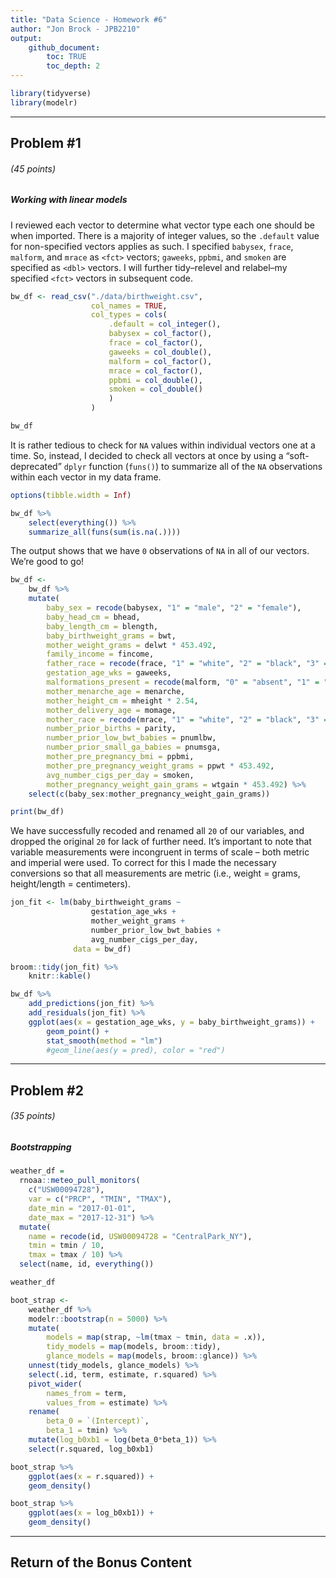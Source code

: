 ```yaml
---
title: "Data Science - Homework #6"
author: "Jon Brock - JPB2210"
output: 
    github_document:
        toc: TRUE
        toc_depth: 2
---
```


```r
library(tidyverse)
library(modelr)
```

***

## Problem #1
###### (*45 points*)
##### *Working with linear models*  

I reviewed each vector to determine what vector type each one should be when imported. There is a majority of integer values, so the `.default` value for non-specified vectors applies as such. I specified `babysex`, `frace`, `malform`, and `mrace` as `<fct>` vectors; `gaweeks`, `ppbmi`, and `smoken` are specified as `<dbl>` vectors. I will further tidy--relevel and relabel--my specified `<fct>` vectors in subsequent code.  

```r
bw_df <- read_csv("./data/birthweight.csv",
                  col_names = TRUE,
                  col_types = cols(
                      .default = col_integer(),
                      babysex = col_factor(),
                      frace = col_factor(),
                      gaweeks = col_double(),
                      malform = col_factor(),
                      mrace = col_factor(),
                      ppbmi = col_double(),
                      smoken = col_double()
                      )
                  )

bw_df
```


It is rather tedious to check for `NA` values within individual vectors one at a time. So, instead, I decided to check all vectors at once by using a "soft-deprecated" `dplyr` function (`funs()`) to summarize all of the `NA` observations within each vector in my data frame.  

```r
options(tibble.width = Inf)

bw_df %>% 
    select(everything()) %>% 
    summarize_all(funs(sum(is.na(.))))
```

The output shows that we have `0` observations of `NA` in all of our vectors. We're good to go!  

```r
bw_df <- 
    bw_df %>% 
    mutate(
        baby_sex = recode(babysex, "1" = "male", "2" = "female"),
        baby_head_cm = bhead,
        baby_length_cm = blength,
        baby_birthweight_grams = bwt,
        mother_weight_grams = delwt * 453.492,
        family_income = fincome,
        father_race = recode(frace, "1" = "white", "2" = "black", "3" = "asian", "4" = "p_rican", "8" = "other", "9" = "unknown"),
        gestation_age_wks = gaweeks,
        malformations_present = recode(malform, "0" = "absent", "1" = "present"),
        mother_menarche_age = menarche,
        mother_height_cm = mheight * 2.54,
        mother_delivery_age = momage,
        mother_race = recode(mrace, "1" = "white", "2" = "black", "3" = "asian", "4" = "p_rican", "8" = "other"),
        number_prior_births = parity,
        number_prior_low_bwt_babies = pnumlbw,
        number_prior_small_ga_babies = pnumsga,
        mother_pre_pregnancy_bmi = ppbmi,
        mother_pre_pregnancy_weight_grams = ppwt * 453.492,
        avg_number_cigs_per_day = smoken,
        mother_pregnancy_weight_gain_grams = wtgain * 453.492) %>% 
    select(c(baby_sex:mother_pregnancy_weight_gain_grams))

print(bw_df)
```

We have successfully recoded and renamed all `20` of our variables, and dropped the original `20` for lack of further need.  It's important to note that variable  measurements were incongruent in terms of scale -- both metric and imperial were used. To correct for this I made the necessary conversions so that all measurements are metric (i.e., weight = grams, height/length = centimeters).  

```r
jon_fit <- lm(baby_birthweight_grams ~ 
                  gestation_age_wks +
                  mother_weight_grams +
                  number_prior_low_bwt_babies +
                  avg_number_cigs_per_day,
              data = bw_df)

broom::tidy(jon_fit) %>% 
    knitr::kable()
```

```r
bw_df %>% 
    add_predictions(jon_fit) %>% 
    add_residuals(jon_fit) %>% 
    ggplot(aes(x = gestation_age_wks, y = baby_birthweight_grams)) + 
        geom_point() + 
        stat_smooth(method = "lm")
        #geom_line(aes(y = pred), color = "red")
```

***  

## Problem #2
###### (*35 points*)
##### *Bootstrapping*  

```r
weather_df = 
  rnoaa::meteo_pull_monitors(
    c("USW00094728"),
    var = c("PRCP", "TMIN", "TMAX"), 
    date_min = "2017-01-01",
    date_max = "2017-12-31") %>%
  mutate(
    name = recode(id, USW00094728 = "CentralPark_NY"),
    tmin = tmin / 10,
    tmax = tmax / 10) %>%
  select(name, id, everything())

weather_df
```

```r
boot_strap <- 
    weather_df %>% 
    modelr::bootstrap(n = 5000) %>% 
    mutate(
        models = map(strap, ~lm(tmax ~ tmin, data = .x)),
        tidy_models = map(models, broom::tidy),
        glance_models = map(models, broom::glance)) %>% 
    unnest(tidy_models, glance_models) %>% 
    select(.id, term, estimate, r.squared) %>% 
    pivot_wider(
        names_from = term,
        values_from = estimate) %>% 
    rename(
        beta_0 = `(Intercept)`,
        beta_1 = tmin) %>% 
    mutate(log_b0xb1 = log(beta_0*beta_1)) %>% 
    select(r.squared, log_b0xb1)
```

```r
boot_strap %>% 
    ggplot(aes(x = r.squared)) + 
    geom_density()
```

```r
boot_strap %>% 
    ggplot(aes(x = log_b0xb1)) +
    geom_density()
```

***  

## Return of the Bonus Content  
